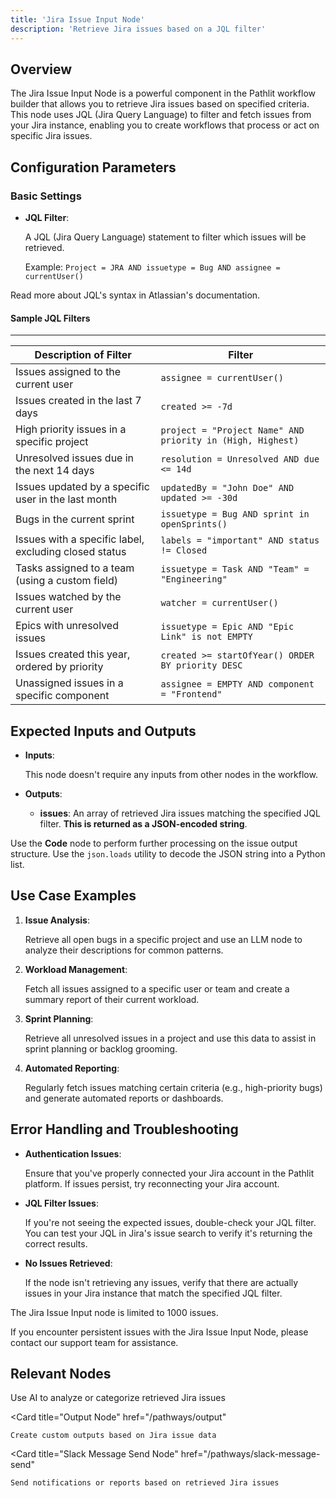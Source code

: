 ```yaml
---
title: 'Jira Issue Input Node'
description: 'Retrieve Jira issues based on a JQL filter'
---
```


## Overview

The Jira Issue Input Node is a powerful component in the Pathlit workflow builder that allows you to retrieve Jira issues based on specified criteria. This node uses JQL (Jira Query Language) to filter and fetch issues from your Jira instance, enabling you to create workflows that process or act on specific Jira issues.

## Configuration Parameters

### Basic Settings

* **JQL Filter**: 
    
    A JQL (Jira Query Language) statement to filter which issues will be retrieved. 
    
    Example: `Project = JRA AND issuetype = Bug AND assignee = currentUser()`

<Card title="JQL (Jira Query Language)" href="https://support.atlassian.com/jira-software-cloud/docs/use-advanced-search-with-jira-query-language-jql/">
  Read more about JQL's syntax in Atlassian's documentation.
</Card>

#### Sample JQL Filters
---
| Description of Filter | Filter |
|------------------------|--------|
| Issues assigned to the current user | ```assignee = currentUser()``` |
| Issues created in the last 7 days | ```created >= -7d``` |
| High priority issues in a specific project | ```project = "Project Name" AND priority in (High, Highest)``` |
| Unresolved issues due in the next 14 days | ```resolution = Unresolved AND due <= 14d``` |
| Issues updated by a specific user in the last month | ```updatedBy = "John Doe" AND updated >= -30d``` |
| Bugs in the current sprint | ```issuetype = Bug AND sprint in openSprints()``` |
| Issues with a specific label, excluding closed status | ```labels = "important" AND status != Closed``` |
| Tasks assigned to a team (using a custom field) | ```issuetype = Task AND "Team" = "Engineering"``` |
| Issues watched by the current user | ```watcher = currentUser()``` |
| Epics with unresolved issues | ```issuetype = Epic AND "Epic Link" is not EMPTY``` |
| Issues created this year, ordered by priority | ```created >= startOfYear() ORDER BY priority DESC``` |
| Unassigned issues in a specific component | ```assignee = EMPTY AND component = "Frontend"``` |

## Expected Inputs and Outputs

- **Inputs**:
    
    This node doesn't require any inputs from other nodes in the workflow.

- **Outputs**:
    
    * **issues**: An array of retrieved Jira issues matching the specified JQL filter. **This is returned as a JSON-encoded string**.

<Tip>Use the **Code** node to perform further processing on the issue output structure. Use the `json.loads` utility to decode the JSON string into a Python list.</Tip>

## Use Case Examples

1. **Issue Analysis**: 
    
    Retrieve all open bugs in a specific project and use an LLM node to analyze their descriptions for common patterns.

2. **Workload Management**: 
    
    Fetch all issues assigned to a specific user or team and create a summary report of their current workload.

3. **Sprint Planning**: 
    
    Retrieve all unresolved issues in a project and use this data to assist in sprint planning or backlog grooming.

4. **Automated Reporting**: 
    
    Regularly fetch issues matching certain criteria (e.g., high-priority bugs) and generate automated reports or dashboards.

## Error Handling and Troubleshooting

- **Authentication Issues**: 
    
    Ensure that you've properly connected your Jira account in the Pathlit platform. If issues persist, try reconnecting your Jira account.

- **JQL Filter Issues**: 
    
    If you're not seeing the expected issues, double-check your JQL filter. You can test your JQL in Jira's issue search to verify it's returning the correct results.

- **No Issues Retrieved**: 
    
    If the node isn't retrieving any issues, verify that there are actually issues in your Jira instance that match the specified JQL filter.

<Note>The Jira Issue Input node is limited to 1000 issues.</Note>

If you encounter persistent issues with the Jira Issue Input Node, please contact our support team for assistance.

## Relevant Nodes

<CardGroup>
  <Card
    title="LLM Node"
    href="/pathways/llm"
  >
    Use AI to analyze or categorize retrieved Jira issues
  </Card>

  <Card
    title="Output Node"
    href="/pathways/output"
  >
    Create custom outputs based on Jira issue data
  </Card>

  <Card
    title="Slack Message Send Node"
    href="/pathways/slack-message-send"
  >
    Send notifications or reports based on retrieved Jira issues
  </Card>
</CardGroup>
